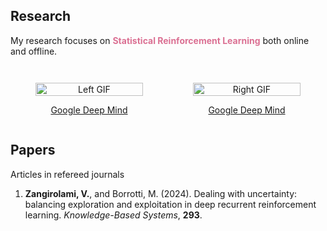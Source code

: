## Research {.central}

My research focuses on [Statistical Reinforcement Learning]{style="color: palevioletred; font-weight: bold;"} both online and offline.

::: {style="display: flex; justify-content: space-between; align-items: center;"}
<figure style="width: 45%; text-align: center;">

<img src="images/online_rl.gif" alt="Left GIF" style="width: 100%;"/>

<figcaption>[Google Deep Mind](https://deepmind.google/discover/blog/rl-unplugged-benchmarks-for-offline-reinforcement-learning/)</figcaption>

</figure>

<figure style="width: 45%; text-align: center;">

<img src="images/rl.gif" alt="Right GIF" style="width: 100%;"/>

<figcaption>[Google Deep Mind](https://deepmind.google/discover/blog/rl-unplugged-benchmarks-for-offline-reinforcement-learning/)</figcaption>

</figure>
:::

## Papers {.central}

[Articles in refereed journals]{.palevioletred}

1.  **Zangirolami, V.**, and Borrotti, M. (2024). Dealing with uncertainty: balancing exploration and exploitation in deep recurrent reinforcement learning. *Knowledge-Based Systems*, **293**.

